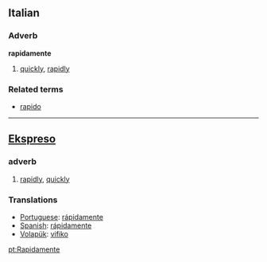 ==Italian==
===Adverb===
'''rapidamente'''

# [[quickly]], [[rapidly]]

===Related terms===
*[[rapido]]

-----
== [[Ekspreso]] ==
=== adverb ===
# [[rapidly]], [[quickly]]

=== Translations ===
*[[Portuguese]]: [[rápidamente]]
*[[Spanish]]: [[rápidamente]]
*[[Volapük]]: [[vifiko]]

[[pt:Rapidamente]]
